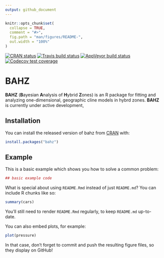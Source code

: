 ```yaml
---
output: github_document
---
```


<!-- README.md is generated from README.Rmd. Please edit that file -->

```r
knitr::opts_chunk$set(
  collapse = TRUE,
  comment = "#>",
  fig.path = "man/figures/README-",
  out.width = "100%"
)
```


<!-- badges: start -->
[![CRAN status](https://www.r-pkg.org/badges/version/dplyr)](https://cran.r-project.org/package=dplyr)
[![Travis build status](https://travis-ci.org/tidyverse/dplyr.svg?branch=master)](https://travis-ci.org/tidyverse/dplyr)
[![AppVeyor build status](https://ci.appveyor.com/api/projects/status/github/tidyverse/dplyr?branch=master&svg=true)](https://ci.appveyor.com/project/tidyverse/dplyr)
[![Codecov test coverage](https://codecov.io/gh/tidyverse/dplyr/branch/master/graph/badge.svg)](https://codecov.io/gh/tidyverse/dplyr?branch=master)
<!-- badges: end -->

# BAHZ

__BAHZ__ (**B**ayesian **A**nalysis of **H**ybrid **Z**ones) is an R package for fitting and analyzing one-dimensional, geographic cline models in hybrd zones. __BAHZ__ is currently under active development, 

## Installation

You can install the released version of bahz from [CRAN](https://CRAN.R-project.org) with:

``` r
install.packages("bahz")
```

## Example

This is a basic example which shows you how to solve a common problem:

```r
## basic example code
```

What is special about using `README.Rmd` instead of just `README.md`? You can include R chunks like so:

```r
summary(cars)
```

You'll still need to render `README.Rmd` regularly, to keep `README.md` up-to-date.

You can also embed plots, for example:

```r
plot(pressure)
```

In that case, don't forget to commit and push the resulting figure files, so they display on GitHub!
